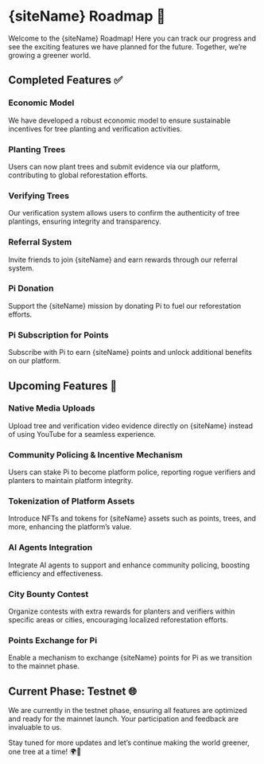

# {siteName} Roadmap 🌱

Welcome to the {siteName} Roadmap! Here you can track our progress and see the exciting features we have planned for the future. Together, we’re growing a greener world.

## Completed Features ✅

### Economic Model

We have developed a robust economic model to ensure sustainable incentives for tree planting and verification activities.

### Planting Trees

Users can now plant trees and submit evidence via our platform, contributing to global reforestation efforts.

### Verifying Trees

Our verification system allows users to confirm the authenticity of tree plantings, ensuring integrity and transparency.

### Referral System

Invite friends to join {siteName} and earn rewards through our referral system.

### Pi Donation

Support the {siteName} mission by donating Pi to fuel our reforestation efforts.

### Pi Subscription for Points

Subscribe with Pi to earn {siteName} points and unlock additional benefits on our platform.

## Upcoming Features 🚀

### Native Media Uploads

Upload tree and verification video evidence directly on {siteName} instead of using YouTube for a seamless experience.

### Community Policing & Incentive Mechanism

Users can stake Pi to become platform police, reporting rogue verifiers and planters to maintain platform integrity.

### Tokenization of Platform Assets

Introduce NFTs and tokens for {siteName} assets such as points, trees, and more, enhancing the platform’s value.

### AI Agents Integration

Integrate AI agents to support and enhance community policing, boosting efficiency and effectiveness.

### City Bounty Contest

Organize contests with extra rewards for planters and verifiers within specific areas or cities, encouraging localized reforestation efforts.

### Points Exchange for Pi

Enable a mechanism to exchange {siteName} points for Pi as we transition to the mainnet phase.

## Current Phase: Testnet 🌐

We are currently in the testnet phase, ensuring all features are optimized and ready for the mainnet launch. Your participation and feedback are invaluable to us.

Stay tuned for more updates and let’s continue making the world greener, one tree at a time! 🌍💚
